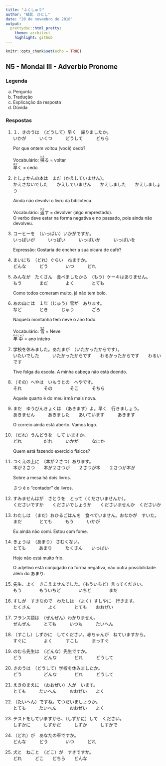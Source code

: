 ```yaml
---
title: "ふくしゅう"
author: "植北　ひとし"
date: "20 de novembro de 2018"
output:
  prettydoc::html_pretty:
    theme: architect
    highlight: github
---
```


```r
knitr::opts_chunk$set(echo = TRUE)
```

<head>
<link rel="stylesheet" href="https://stackpath.bootstrapcdn.com/bootstrap/4.1.3/css/bootstrap.min.css">
<script src="https://code.jquery.com/jquery-3.3.1.slim.min.js"></script>
<script src="https://cdnjs.cloudflare.com/ajax/libs/popper.js/1.14.3/umd/popper.min.js"></script>
<script src="https://stackpath.bootstrapcdn.com/bootstrap/4.1.3/js/bootstrap.min.js"></script>
</head>

## N5 - Mondai III - Adverbio Pronome

### Legenda

a. <div class="alert alert-primary" role="alert">Pergunta</div>

b. <div class="alert alert-info" role="alert">Tradução</div>

c. <div class="alert alert-warning" role="alert">Explicação da resposta</div>

d. <div class="alert alert-dark" role="alert">Dúvida</div>

### Respostas

1. 
<div><div class="alert alert-primary" role="alert">
１．きのうは　（どうして）早く　帰りましたか。  
いかが　　　いくつ　　　どうして　　　どちら  
</div><div class="alert alert-info" role="alert">
Por que ontem voltou (você) cedo?  
</div><div class="alert alert-warning" role="alert">
Vocabulário: <ruby>帰<rt>かえ</rt></ruby>る = voltar  
<ruby>早<rt>はや</rt></ruby>く = cedo  
</div></div>

2. 
<div><div class="alert alert-primary" role="alert">
としょかんの本は　まだ（かえしていません）。  
かえさないでした　　かえしていません　　かえしました　　かえしましょう  
</div><div class="alert alert-info" role="alert">
Ainda não devolvi o livro da biblioteca.  
</div><div class="alert alert-warning" role="alert">
Vocabulário: <ruby>返<rt>かえ</rt></ruby>す = devolver (algo emprestado).  
O verbo deve estar na forma negativa e no passado, pois ainda não devolveu.
</div></div>


3.
<div><div class="alert alert-primary" role="alert">
コーヒーを　（いっぱい）いかがですか。　  
いっぱいが　　　いっぱい　　　いっぱいか　　　いっぱいを  
</div><div class="alert alert-info" role="alert">
Expressão: Gostaria de encher a sua xícara de café?  
</div></div>

4. 
<div><div class="alert alert-primary" role="alert">
まいにち　（どれ）ぐらい　ねますか。  
どんな　　　どう　　　　いつ　　　どれ  
</div></div>

5. 
<div><div class="alert alert-primary" role="alert">
みんなが　たくさん　食べましたから　（もう）ケーキはありません。  
もう　　　　まだ　　　　よく　　　　とても  
</div><div class="alert alert-info" role="alert">
Como todos comeram muito, já não tem bolo.    
</div></div>

6. 
<div><div class="alert alert-primary" role="alert">
あの山には　１年（じゅう）雪が　あります。  
など　　　　とき　　　じゅう　　　　ごろ  
</div><div class="alert alert-info" role="alert">
Naquela montanha tem neve o ano todo.  
</div><div class="alert alert-warning" role="alert">
Vocabulário: <ruby>雪<rt>ゆき</rt></ruby> = Neve  
<ruby>年<rt>ねん</rt>中<rt>じゅう</rt></ruby> = ano inteiro  
</div></div>

7. 
<div><div class="alert alert-primary" role="alert">
学校を休みました。あたまが　（いたかったからです）。  
いたいでした　　　いたかったからです　　わるかったからです　　わるいです  
</div><div class="alert alert-info" role="alert">
Tive folga da escola. A minha cabeça não está doendo.  
</div></div>

8. 
<div><div class="alert alert-primary" role="alert">
（その）へやは　いもうとの　へやです。  
それ　　　　　その　　　　そこ　　　そちら  
</div><div class="alert alert-info" role="alert">
Aquele quarto é do meu irmã mais nova.   
</div></div>

9. 
<div><div class="alert alert-primary" role="alert">
まだ　ゆうびんきょくは　（あきます）よ。早く　行きましょう。  
あきません　　　あきました　　あいています　　　あきます  
</div><div class="alert alert-info" role="alert">
O correio ainda está aberto. Vamos logo.  
</div></div>

10. 
<div><div class="alert alert-primary" role="alert">
（だれ）うんどうを　して いますか。  
どれ　　　　　だれ　　　いかが　　　なにか  
</div><div class="alert alert-info" role="alert">
Quem está fazendo exercício físicos?  
</div></div>

11. 
<div><div class="alert alert-primary" role="alert">
つくえの上に　（本が２さつ）あります。  
本が２さつ　　本が２さつが　　２さつが本　　２さつが本が  
</div><div class="alert alert-info" role="alert">
Sobre a mesa há dois livros.    
</div><div class="alert alert-warning" role="alert">
さつ é o "contador" de livros.   
</div></div>

12. 
<div><div class="alert alert-primary" role="alert">
すみませんはが　さとうを　とって（くださいませんか）。  
くださいですか　　くださいでしょうか　　くださいませんか　くださいか  
</div></div>

13. 
<div><div class="alert alert-primary" role="alert">
わたしは　（まだ）おひるごはんを　食べていません。おなかが　すいた。  
まだ　　　　とても　　　もう　　　いかが　　  
</div><div class="alert alert-info" role="alert">
Eu ainda não comi. Estou com fome.  
</div></div>

14. 
<div><div class="alert alert-primary" role="alert">
きょうは　（あまり） さむくない。  
とても　　　あまり　　　たくさん　　いっぱい  
</div><div class="alert alert-info" role="alert">
Hoje não está muito frio.  
</div><div class="alert alert-warning" role="alert">
O adjetivo está conjugado na forma negativa, não outra possibilidade além do あまり.    
</div></div>

15. 
<div><div class="alert alert-primary" role="alert">
先生、よく　きこえませんでした。（もういちど）言ってください。  
もう　　　　もういちど　　　　いちど　　　　まだ  
</div></div>

16. 
<div><div class="alert alert-primary" role="alert">
すしが　すきなので　わたしは　（よく）すしやに　行きます。  
たくさん　　　　よく　　　　とても　　おおぜい  
</div></div>  

17. 
<div><div class="alert alert-primary" role="alert">
フランス語は　（ぜんぜん）わかりません。  
ぜんぜん　　　とても　　　いつも　　　たいへん  
</div></div> 

18. 
<div><div class="alert alert-primary" role="alert">
（すこし）しずかに　してください。赤ちゃんが　ねていますから。  
すぐに　　　　よく　　　すこし　　　まっすぐ  
</div></div>

19. 
<div><div class="alert alert-primary" role="alert">
のむら先生は　（どんな）先生ですか。  
どう　　　　　どんな　　　　どれ　　　どうして  
</div></div>

20. 
<div><div class="alert alert-primary" role="alert">
きのうは　（どうして）学校を休みましたか。  
どう　　　　　どんな　　　　どれ　　　どうして  
</div></div>

21. 
<div><div class="alert alert-primary" role="alert">
えきのまえに　（おおぜい）人が　います。  
とても　　　たいへん　　　おおぜい　　よく  
</div></div> 

22. 
<div><div class="alert alert-primary" role="alert">
（たいへん）ですね。てつだいましょうか。  
とても　　　たいへん　　　おおぜい　　よく  
</div></div>

23. 
<div><div class="alert alert-primary" role="alert">
テストをしていますから、（しずかに）して　ください。  
しずかに　　　しずかだ　　　しずか　　　しすかで  
</div></div>

24. 
<div><div class="alert alert-primary" role="alert">
（どれ）が　あなたの車ですか。  
どんな　　　どう　　　　いつ　　　どれ  
</div></div>

25. 
<div><div class="alert alert-primary" role="alert">
犬と　ねこと　（どこ）が　すきですか。  
どれ　　　どこ　　どちら　　どんな  